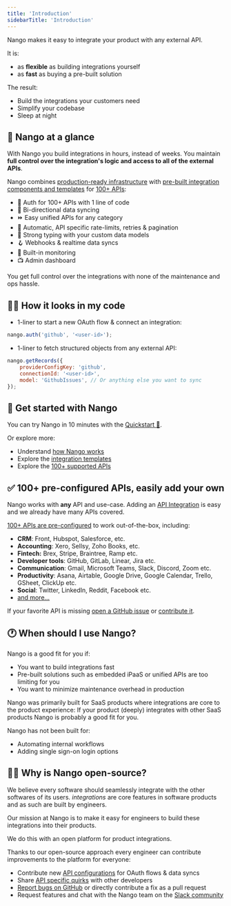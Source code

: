 ```yaml
---
title: 'Introduction'
sidebarTitle: 'Introduction'
---
```


Nango makes it easy to integrate your product with any external API.

It is:

-   as **flexible** as building integrations yourself
-   as **fast** as buying a pre-built solution

The result:

-   Build the integrations your customers need
-   Simplify your codebase
-   Sleep at night

## 👀 Nango at a glance

With Nango you build integrations in hours, instead of weeks. You maintain **full control over the integration's logic and access to all of the external APIs**.

Nango combines [production-ready infrastructure](/core-concepts#nango-infrastructure) with [pre-built integration components and templates](/integration-templates/overview) for [100+ APIs](/integrations/overview):

-   🔐 Auth for 100+ APIs with 1 line of code
-   🔁 Bi-directional data syncing
-   ⏩️ Easy unified APIs for any category
-   🚫 Automatic, API specific rate-limits, retries & pagination
-   🧠 Strong typing with your custom data models
-   🪝 Webhooks & realtime data syncs
-   👀 Built-in monitoring
-   📺 Admin dashboard

You get full control over the integrations with none of the maintenance and ops hassle.

## 👩‍💻 How it looks in my code

-   1-liner to start a new OAuth flow & connect an integration:

```js
nango.auth('github', '<user-id>');
```

-   1-liner to fetch structured objects from any external API:

```js
nango.getRecords({
    providerConfigKey: 'github',
    connectionId: '<user-id>',
    model: 'GithubIssues', // Or anything else you want to sync
});
```

## 🚀 Get started with Nango 

You can try Nango in 10 minutes with the [Quickstart 🚀](/quickstart).

Or explore more:
- Understand [how Nango works](/core-concepts)
- Explore the [integration templates](/integration-templates/overview)
- Explore the [100+ supported APIs](https://nango.dev/integrations)

## ✅ 100+ pre-configured APIs, easily add your own

Nango works with **any** API and use-case. Adding an [API Integration](/core-concepts#integration-templates) is easy and we already have many APIs covered.

[100+ APIs are pre-configured](https://nango.dev/integrations) to work out-of-the-box, including:

-   **CRM**: Front, Hubspot, Salesforce, etc.
-   **Accounting**: Xero, Sellsy, Zoho Books, etc.
-   **Fintech:** Brex, Stripe, Braintree, Ramp etc.
-   **Developer tools**: GitHub, GitLab, Linear, Jira etc.
-   **Communication**: Gmail, Microsoft Teams, Slack, Discord, Zoom etc.
-   **Productivity**: Asana, Airtable, Google Drive, Google Calendar, Trello,
    GSheet, ClickUp etc.
-   **Social**: Twitter, LinkedIn, Reddit, Facebook etc.
-   [and more...](/integrations)

If your favorite API is missing
[open a GitHub issue](https://github.com/NangoHQ/nango/issues/new) or
[contribute it](/contribute).

## 🕐 When should I use Nango?

Nango is a good fit for you if:

-   You want to build integrations fast
-   Pre-built solutions such as embedded iPaaS or unified APIs are too limiting for you
-   You want to minimize maintenance overhead in production

Nango was primarily built for SaaS products where integrations are core to the product experience: If your product (deeply) integrates with other SaaS products Nango is probably a good fit for you.

Nango has not been built for:

-   Automating internal workflows
-   Adding single sign-on login options

## 🙋‍♀️ Why is Nango open-source?

We believe every software should seamlessly integrate with the other softwares of its users. _integrations_ are core features in software products and as such are built by engineers.

Our mission at Nango is to make it easy for engineers to build these integrations into their products.

We do this with an open platform for product integrations.

Thanks to our open-source approach every engineer can contribute improvements to the platform for everyone:

- Contribute new [API configurations](/core-concepts#api-configurations) for OAuth flows & data syncs
- Share [API specific quirks](/integrations/all/salesforce#api-gotchas) with other developers
- [Report bugs on GitHub](https://nango.dev/repo) or directly contribute a fix as a pull request
- Request features and chat with the Nango team on the [Slack community](https://www.nango.dev/slack)